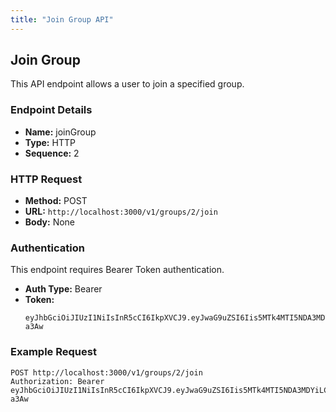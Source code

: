```yaml
---
title: "Join Group API"
---
```


## Join Group

This API endpoint allows a user to join a specified group.

### Endpoint Details

- **Name:** joinGroup
- **Type:** HTTP
- **Sequence:** 2

### HTTP Request

- **Method:** POST
- **URL:** `http://localhost:3000/v1/groups/2/join`
- **Body:** None

### Authentication

This endpoint requires Bearer Token authentication.

- **Auth Type:** Bearer
- **Token:**
  ```
  eyJhbGciOiJIUzI1NiIsInR5cCI6IkpXVCJ9.eyJwaG9uZSI6Iis5MTk4MTI5NDA3MDYiLCJ1aWQiOiI1Z2VhcGdhcHhzIn0.yNyKfoOQouzSNDwp_5rJ9CAEMVJo5uqueJHNpG-a3Aw
  ```

### Example Request

```http
POST http://localhost:3000/v1/groups/2/join
Authorization: Bearer eyJhbGciOiJIUzI1NiIsInR5cCI6IkpXVCJ9.eyJwaG9uZSI6Iis5MTk4MTI5NDA3MDYiLCJ1aWQiOiI1Z2VhcGdhcHhzIn0.yNyKfoOQouzSNDwp_5rJ9CAEMVJo5uqueJHNpG-a3Aw
```